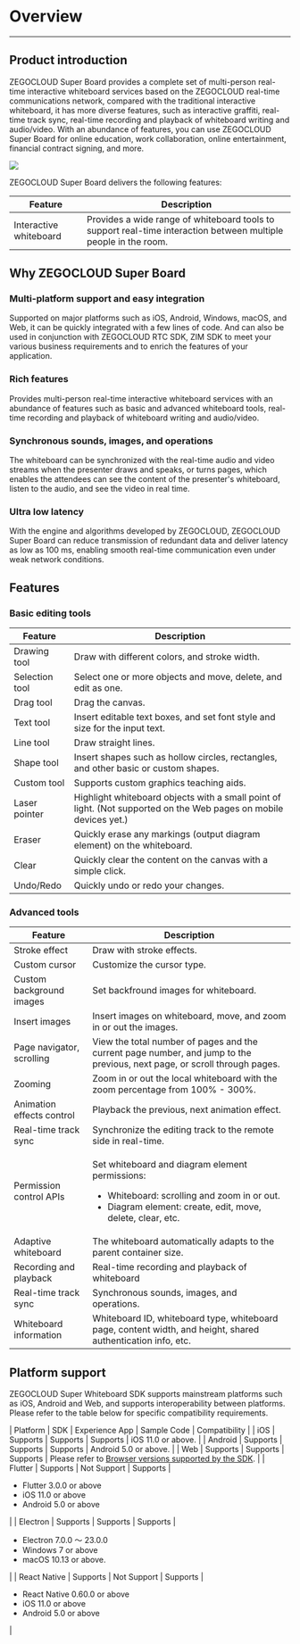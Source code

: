 # Overview 

---

## Product introduction

ZEGOCLOUD Super Board provides a complete set of multi-person real-time interactive whiteboard services based on the ZEGOCLOUD real-time communications network, compared with the traditional interactive whiteboard, it has more diverse features, such as interactive graffiti, real-time track sync, real-time recording and playback of whiteboard writing and audio/video. With an abundance of features, you can use ZEGOCLOUD Super Board for online education, work collaboration, online entertainment, financial contract signing, and more. 

<Frame width="512" height="auto" caption="">
  <img src="https://storage.zego.im/sdk-doc/Pics/superboard/board2.jpg" />
</Frame>

ZEGOCLOUD Super Board delivers the following features:

| Feature | Description  | 
|-------- |-------|
| Interactive whiteboard  | Provides a wide range of whiteboard tools to support real-time interaction between multiple people in the room. |

## Why ZEGOCLOUD Super Board

### Multi-platform support and easy integration

Supported on major platforms such as iOS, Android, Windows, macOS, and Web, it can be quickly integrated with a few lines of code. And can also be used in conjunction with ZEGOCLOUD RTC SDK, ZIM SDK to meet your various business requirements and to enrich the features of your application.

### Rich features

Provides multi-person real-time interactive whiteboard services with an abundance of features such as basic and advanced whiteboard tools, real-time recording and playback of whiteboard writing and audio/video.

### Synchronous sounds, images, and operations

The whiteboard can be synchronized with the real-time audio and video streams when the presenter draws and speaks, or turns pages, which enables the attendees can see the content of the presenter's whiteboard, listen to the audio, and see the video in real time.


### Ultra low latency

With the engine and algorithms developed by ZEGOCLOUD, ZEGOCLOUD Super Board can reduce transmission of redundant data and deliver latency as low as 100 ms, enabling smooth real-time communication even under weak network conditions.

## Features

### Basic editing tools
| Feature | Description  | 
|-------- |---------|
| Drawing tool | Draw with different colors, and stroke width.  | 
| Selection tool| Select one or more objects and move, delete, and edit as one.  | 
| Drag tool | Drag the canvas. | 
| Text tool | Insert editable text boxes, and set font style and size for the input text. | 
| Line tool | Draw straight lines. | 
| Shape tool | Insert shapes such as hollow circles, rectangles, and other basic or custom shapes.  | 
| Custom tool |  Supports custom graphics teaching aids. |
| Laser pointer | Highlight whiteboard objects with a small point of light. (Not supported on the Web pages on mobile devices yet.) | 
| Eraser| Quickly erase any markings (output diagram element) on the whiteboard. | 
| Clear | Quickly clear the content on the canvas with a simple click.  | 
| Undo/Redo | Quickly undo or redo your changes. |


### Advanced tools

| Feature | Description  | 
|-------- |-------|
| Stroke effect  | Draw with stroke effects. |
| Custom cursor | Customize the cursor type. |
| Custom background images | Set backfround images for whiteboard.  |
| Insert images | Insert images on whiteboard, move, and zoom in or out the images. |
| Page navigator, scrolling | View the total number of pages and the current page number, and jump to the previous, next page, or scroll through pages. | 
| Zooming  | Zoom in or out the local whiteboard with the zoom percentage from 100% - 300%. | 
| Animation effects control | Playback the previous, next animation effect. | 
| Real-time track sync | Synchronize the editing track to the remote side in real-time. |
| Permission control APIs | <p>Set whiteboard and diagram element permissions: </p><ul><li>Whiteboard: scrolling and zoom in or out.</li><li> Diagram element: create, edit, move, delete, clear, etc.</li></ul>|
| Adaptive whiteboard  | The whiteboard automatically adapts to the parent container size.|
| Recording and playback| Real-time recording and playback of whiteboard|
| Real-time track sync | Synchronous sounds, images, and operations. | 
| Whiteboard information | Whiteboard ID, whiteboard type, whiteboard page, content width, and height, shared authentication info, etc. | 

## Platform support

ZEGOCLOUD Super Whiteboard SDK supports mainstream platforms such as iOS, Android and Web, and supports interoperability between platforms. Please refer to the table below for specific compatibility requirements.

| Platform | SDK | Experience App | Sample Code | Compatibility |
| iOS | Supports | Supports | Supports | iOS 11.0 or above. |
| Android | Supports | Supports | Supports | Android 5.0 or above. |
| Web | Supports | Supports | Supports | Please refer to [Browser versions supported by the SDK](../Quick%20start/Create%20white%20board.mdx). |
| Flutter | Supports | Not Support | Supports | <ul><li>Flutter 3.0.0 or above</li><li>iOS 11.0 or above</li><li>Android 5.0 or above</li></ul> |
| Electron | Supports | Supports | Supports | <ul><li>Electron 7.0.0 ～ 23.0.0 </li><li>Windows 7 or above</li><li>macOS 10.13 or above.</li></ul> |
| React Native | Supports | Not Support | Supports | <ul><li>React Native 0.60.0 or above</li><li>iOS 11.0 or above</li><li>Android 5.0 or above</li></ul> |


